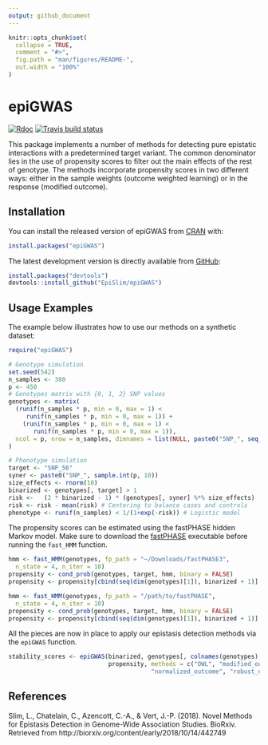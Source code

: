 ```yaml
---
output: github_document
---
```


<!-- README.md is generated from README.Rmd. Please edit that file -->

```r
knitr::opts_chunk$set(
  collapse = TRUE,
  comment = "#>",
  fig.path = "man/figures/README-",
  out.width = "100%"
)
```
# epiGWAS

[![Rdoc](http://www.rdocumentation.org/badges/version/epiGWAS)](http://www.rdocumentation.org/packages/epiGWAS)
[![Travis build status](https://travis-ci.org/EpiSlim/epiGWAS.svg?branch=master)](https://travis-ci.org/EpiSlim/epiGWAS)

This package implements a number of methods for detecting pure epistatic interactions with a predetermined target variant. The common denominator lies in the use of propensity scores to filter out the main effects of the rest of genotype. The methods incorporate propensity scores in two different ways: either in the sample weights (outcome weighted learning) or in the response (modified outcome).  

## Installation

You can install the released version of epiGWAS from [CRAN](https://CRAN.R-project.org) with:

```r
install.packages("epiGWAS")
```

The latest development version is directly available from [GitHub](https://github.com): 
```r
install.packages("devtools")
devtools::install_github("EpiSlim/epiGWAS")
```

## Usage Examples

The example below illustrates how to use our methods on a synthetic dataset:

```r
require("epiGWAS")

# Genotype simulation
set.seed(542)
n_samples <- 300
p <- 450
# Genotypes matrix with {0, 1, 2} SNP values
genotypes <- matrix(
  (runif(n_samples * p, min = 0, max = 1) <
     runif(n_samples * p, min = 0, max = 1)) +
    (runif(n_samples * p, min = 0, max = 1) <
       runif(n_samples * p, min = 0, max = 1)),
  ncol = p, nrow = n_samples, dimnames = list(NULL, paste0("SNP_", seq_len(p)))
)

# Phenotype simulation
target <- "SNP_56"
syner <- paste0("SNP_", sample.int(p, 10))
size_effects <- rnorm(10) 
binarized <- genotypes[, target] > 1
risk <-   (2 * binarized - 1) * (genotypes[, syner] %*% size_effects)
risk <- risk - mean(risk) # Centering to balance cases and controls
phenotype <- runif(n_samples) < 1/(1+exp(-risk)) # Logistic model
```

The propensity scores can be estimated using the fastPHASE hidden Markov model. Make sure to download the [fastPHASE](http://scheet.org/software.html) executable before running the `fast_HMM` function.  
```r
hmm <- fast_HMM(genotypes, fp_path = "~/Downloads/fastPHASE3",
  n_state = 4, n_iter = 10)
propensity <- cond_prob(genotypes, target, hmm, binary = FALSE)
propensity <- propensity[cbind(seq(dim(genotypes)[1]), binarized + 1)]
```


```r
hmm <- fast_HMM(genotypes, fp_path = "/path/to/fastPHASE",
  n_state = 4, n_iter = 10)
propensity <- cond_prob(genotypes, target, hmm, binary = FALSE)
propensity <- propensity[cbind(seq(dim(genotypes)[1]), binarized + 1)]
```

All the pieces are now in place to apply our epistasis detection methods via the `epiGWAS` function.    
```r
stability_scores <- epiGWAS(binarized, genotypes[, colnames(genotypes) != target], phenotype,
                            propensity, methods = c("OWL", "modified_outcome", "shifted_outcome",
                                        "normalized_outcome", "robust_outcome"), parallel = FALSE)
```

## References 
Slim, L., Chatelain, C., Azencott, C.-A., & Vert, J.-P. (2018). Novel Methods for Epistasis Detection in Genome-Wide Association Studies. BioRxiv. Retrieved from http://biorxiv.org/content/early/2018/10/14/442749
